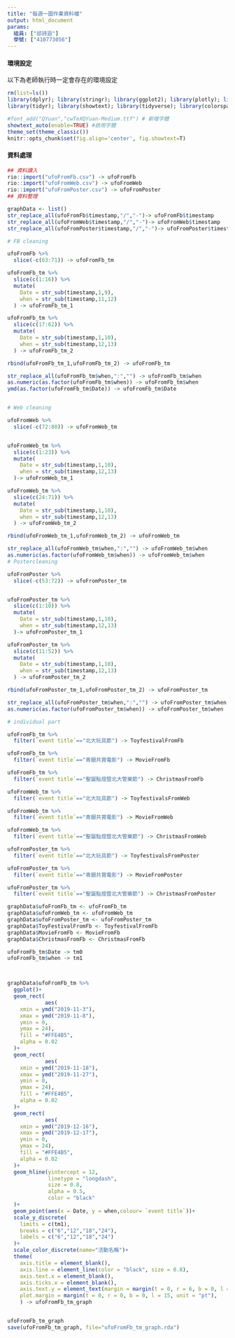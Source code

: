 ```yaml
---
title: "每週一圖作業資料檔"
output: html_document
params:
  組員: ["邱詩涵"]  
  學號: ["410773056"]
---
```


#### 環境設定

以下為老師執行時一定會存在的環境設定
```r
rm(list=ls())
library(dplyr); library(stringr); library(ggplot2); library(plotly); library(lubridate); library(readr); library(colorspace); library(grDevices); library(shiny); library(shinyjs); library(scales);library(rio)
library(tidyr); library(showtext); library(tidyverse); library(colorspace)

#font_add("QYuan","cwTeXQYuan-Medium.ttf") # 新增字體
showtext_auto(enable=TRUE) #啟用字體
theme_set(theme_classic())
knitr::opts_chunk$set(fig.align='center', fig.showtext=T)
```

#### 資料處理
  
```r
## 資料讀入
rio::import("ufoFromFb.csv") -> ufoFromFb
rio::import("ufoFromWeb.csv") -> ufoFromWeb
rio::import("ufoFromPoster.csv") -> ufoFromPoster
## 資料整理

graphData <- list()
str_replace_all(ufoFromFb$timestamp,"/","-")-> ufoFromFb$timestamp
str_replace_all(ufoFromWeb$timestamp,"/","-")-> ufoFromWeb$timestamp
str_replace_all(ufoFromPoster$timestamp,"/","-")-> ufoFromPoster$timestamp

# FB cleaning

ufoFromFb %>%
  slice(-c(63:71)) -> ufoFromFb_tm

ufoFromFb_tm %>%
  slice(c(1:16)) %>%
  mutate(
    Date = str_sub(timestamp,1,9),
    when = str_sub(timestamp,11,12)
  ) -> ufoFromFb_tm_1

ufoFromFb_tm %>%
  slice(c(17:62)) %>%
  mutate(
    Date = str_sub(timestamp,1,10),
    when = str_sub(timestamp,12,13)
  ) -> ufoFromFb_tm_2

rbind(ufoFromFb_tm_1,ufoFromFb_tm_2) -> ufoFromFb_tm

str_replace_all(ufoFromFb_tm$when,":","") -> ufoFromFb_tm$when
as.numeric(as.factor(ufoFromFb_tm$when)) -> ufoFromFb_tm$when
ymd(as.factor(ufoFromFb_tm$Date)) -> ufoFromFb_tm$Date


# Web cleaning

ufoFromWeb %>%
  slice(-c(72:80)) -> ufoFromWeb_tm


ufoFromWeb_tm %>%
  slice(c(1:23)) %>%
  mutate(
    Date = str_sub(timestamp,1,10),
    when = str_sub(timestamp,12,13)
  )-> ufoFromWeb_tm_1

ufoFromWeb_tm %>%
  slice(c(24:71)) %>%
  mutate(
    Date = str_sub(timestamp,1,10),
    when = str_sub(timestamp,12,13)
  ) -> ufoFromWeb_tm_2

rbind(ufoFromWeb_tm_1,ufoFromWeb_tm_2) -> ufoFromWeb_tm

str_replace_all(ufoFromWeb_tm$when,":","") -> ufoFromWeb_tm$when
as.numeric(as.factor(ufoFromWeb_tm$when)) -> ufoFromWeb_tm$when
# Postercleaning

ufoFromPoster %>%
  slice(-c(53:72)) -> ufoFromPoster_tm


ufoFromPoster_tm %>%
  slice(c(1:10)) %>%
  mutate(
    Date = str_sub(timestamp,1,10),
    when = str_sub(timestamp,12,13)
  )-> ufoFromPoster_tm_1

ufoFromPoster_tm %>%
  slice(c(11:52)) %>%
  mutate(
    Date = str_sub(timestamp,1,10),
    when = str_sub(timestamp,12,13)
  ) -> ufoFromPoster_tm_2

rbind(ufoFromPoster_tm_1,ufoFromPoster_tm_2) -> ufoFromPoster_tm

str_replace_all(ufoFromPoster_tm$when,":","") -> ufoFromPoster_tm$when
as.numeric(as.factor(ufoFromPoster_tm$when)) -> ufoFromPoster_tm$when

# individual part

ufoFromFb_tm %>%
  filter(`event title`=="北大玩具節") -> ToyfestivalFromFb

ufoFromFb_tm %>%
  filter(`event title`=="青銀共賞電影") -> MovieFromFb

ufoFromFb_tm %>%
  filter(`event title`=="聖誕點燈暨北大管樂節") -> ChristmasFromFb

ufoFromWeb_tm %>%
  filter(`event title`=="北大玩具節") -> ToyfestivalsFromWeb

ufoFromWeb_tm %>%
  filter(`event title`=="青銀共賞電影") -> MovieFromWeb

ufoFromWeb_tm %>%
  filter(`event title`=="聖誕點燈暨北大管樂節") -> ChristmasFromWeb

ufoFromPoster_tm %>%
  filter(`event title`=="北大玩具節") -> ToyfestivalsFromPoster

ufoFromPoster_tm %>%
  filter(`event title`=="青銀共賞電影") -> MovieFromPoster

ufoFromPoster_tm %>%
  filter(`event title`=="聖誕點燈暨北大管樂節") -> ChristmasFromPoster

graphData$ufoFromFb_tm <- ufoFromFb_tm
graphData$ufoFromWeb_tm <- ufoFromWeb_tm
graphData$ufoFromPoster_tm <- ufoFromPoster_tm
graphData$ToyFestivalFromFb <- ToyfestivalFromFb
graphData$MovieFromFb <- MovieFromFb
graphData$ChristmasFromFb <- ChristmasFromFb

```



```r

ufoFromFb_tm$Date -> tm0
ufoFromFb_tm$when -> tm1



graphData$ufoFromFb_tm %>%
  ggplot()+
  geom_rect(
            aes(
    xmin = ymd("2019-11-3"),
    xmax = ymd("2019-11-8"),
    ymin = 0,
    ymax = 24),
    fill = "#FFE4B5",
    alpha = 0.02 
  )+
  geom_rect(
            aes(
    xmin = ymd("2019-11-18"),
    xmax = ymd("2019-11-27"),
    ymin = 0,
    ymax = 24),
    fill = "#FFE4B5",
    alpha = 0.02 
  )+
  geom_rect(
            aes(
    xmin = ymd("2019-12-16"),
    xmax = ymd("2019-12-17"),
    ymin = 0,
    ymax = 24),
    fill = "#FFE4B5",
    alpha = 0.02 
  )+
  geom_hline(yintercept = 12,
             linetype = "longdash",
             size = 0.8,
             alpha = 0.5,
             color = "black"
  )+
  geom_point(aes(x = Date, y = when,colour= `event title`))+
  scale_y_discrete(
    limits = c(tm1),
    breaks = c("6","12","18","24"),
    labels = c("6","12","18","24")
  )+
  scale_color_discrete(name="活動名稱")+
  theme(
    axis.title = element_blank(),
    axis.line = element_line(color = "black", size = 0.8),
    axis.text.x = element_blank(),
    axis.ticks.x = element_blank(), 
    axis.text.y = element_text(margin = margin(t = 0, r = 6, b = 0, l = 0, unit = "pt")),
    plot.margin = margin(t = 0, r = 0, b = 0, l = 15, unit = "pt"),
    ) -> ufoFromFb_tm_graph


ufoFromFb_tm_graph
save(ufoFromFb_tm_graph, file="ufoFromFb_tm_graph.rda")




```

